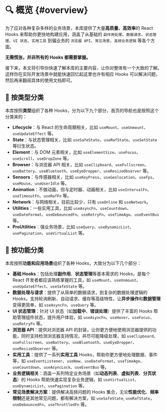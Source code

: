 # 🔍 概览 \{#overview}

为了应对各种复杂多样的业务场景，本库提供了大量**高质量、高效率**的 React Hooks 来帮助你更快地构建应用，涵盖了从基础的 `副作用处理`、`数据请求`、`状态管理`、`UI 状态`、`实用工具` 到偏业务的 `浏览器 API`、`常见场景`、`高频业务逻辑` 等各个方面。

**无需慌张，并非所有的 Hooks 都需要掌握。**

接下来，本文将引导你快速了解本库的主要内容，让你对整体有一个大致的了解。这样你在实际开发场景中就能快速回忆起这里也许有相应 Hooks 可以解决问题，然后再来翻阅具体的使用文档即可。

## 🔖 按类型分类

本库按照**类型**组织了各种 Hooks，分为以下九个部分，首页的导航也是按照这个分类来的：

- **Lifecycle**：与 React 的生命周期相关，比如 `useMount`、`useUnmount`、`useUpdateEffect` 等。
- **State**：与状态管理相关，比如 `useSafeState`、`useRafState`、`useSetState` 等衍生状态。
- **Element**：与 DOM 元素相关，比如 `useElementSize`、`useFocus`、`useScroll`、`useDropZone` 等。
- **Browser**：与浏览器 API 相关，比如 `useClipboard`、`useFullscreen`、`useBattery`、`useBluetooth`、`useEyeDropper`、`useResizeObserver` 等。
- **Sensors**：与传感器相关，比如 `useKeyPress`、`useGeolocation`、`useFps`、`useMouse`、`useUserIdle` 等。
- **Animation**：不做动画，但与定时器、动画相关，比如 `useIntervalFn`、`useTimeoutFn`、`useRafFn` 等。
- **Network**：与网络相关，目前比较少，只有 `useOnline` 和 `useNetwork`。
- **Utilities**：一些实用工具，比如 `useAsyncFn`、`useCountdown`、`useDateFormat`、`useDebouncedFn`、`useRetryFn`、`useTimeAgo`、`useEventBus` 等。
- **ProUtilities**：强业务场景，比如 `useQuery`、`useDynamicList`、`usePagination`、`useVirtualList` 等。

## 🍱 按功能分类

本库按照**功能和应用场景**组织了各种 Hooks，大致分为以下几个部分：

- **基础 Hooks**：包括处理**副作用**、**状态管理**等基本需求的 Hooks，是每个 React 开发者都应该熟练掌握的工具，如 `useMount`、`useUnmount`、`useUpdateEffect`、`useSafeState` 等。
- **数据处理与请求**：提供了从简单的数据请求，到复杂的数据处理逻辑的 Hooks，支持轮询刷新、自动请求、缓存等高级特性，让**异步操作**和**数据管理**变得更简单，如 `useAsyncFn`、`useQuery` 等。
- **UI 状态管理**：针对 UI 状态（如**加载中**、**错误处理**）提供了丰富的 Hooks 帮助管理组件状态，提升用户体验，如 `useAsyncFn`、`useHover`、`useFocus`、`useRetryFn` 等。
- **浏览器 API**：提供对浏览器 API 的封装，让你更方便地使用浏览器提供的功能，同时支持检测浏览器支持情况，并尽可能降级处理，如 `useClipboard`、`useFullscreen`、`useBattery`、`useBluetooth`、`useEyeDropper`、`useResizeObserver` 等。
- **实用工具**：提供了一系列**实用工具** Hooks，帮助你更方便地处理数据、事件等，如 `useEventListener`、`useNow`、`useDateFormat`、`useTimeAgo`、`useCountdown`、`useAsyncLock`、`useEventBus` 等。
- **业务逻辑相关**：涵盖一系列特定业务场景（如**动态列表**、**虚拟列表**、**分页状态**）的 Hooks 帮助快速实现复杂业务逻辑，如 `useVirtualList`、`useDynamicList`、`usePagination` 等。
- **常见场景解决方案**：提供解决高频问题的 Hooks 集合，无论**性能优化**、**频率限制**还是其他常见问题，都有解决方案，如 `useSafeState`, `useRafState`， `useDebouncedFn`、`useThrottledFn` 等。
